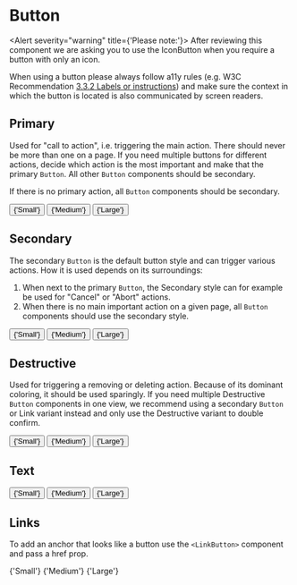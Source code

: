 
<Meta title="MDX|Button" component={Button} />

# Button

<Alert severity="warning" title={'Please note:'}>
  After reviewing this component we are asking you to use the IconButton when you require a button with only an icon.
</Alert>

When using a button please always follow a11y rules (e.g. W3C Recommendation [3.3.2 Labels or instructions](https://www.w3.org/TR/WCAG21/#labels-or-instructions)) and make sure the context in which the button is located is also communicated by screen readers.

## Primary

Used for "call to action", i.e. triggering the main action. There should never be more than one on a page. If you need multiple buttons for different actions, decide which action is the most important and make that the primary `Button`. All other `Button` components should be secondary.

If there is no primary action, all `Button` components should be secondary.

<Canvas>
  <div>
    <Button variant="primary" size="sm" style={{ margin: '5px' }}>
      {'Small'}
    </Button>
    <Button variant="primary" size="md" style={{ margin: '5px' }}>
      {'Medium'}
    </Button>
    <Button variant="primary" size="lg" style={{ margin: '5px' }}>
      {'Large'}
    </Button>
  </div>
</Canvas>

## Secondary

The secondary `Button` is the default button style and can trigger various actions. How it is used depends on its surroundings:

1. When next to the primary `Button`, the Secondary style can for example be used for "Cancel" or "Abort" actions.
2. When there is no main important action on a given page, all `Button` components should use the secondary style.

<Canvas>
  <div>
    <Button variant="secondary" size="sm" style={{ margin: '5px' }}>
      {'Small'}
    </Button>
    <Button variant="secondary" size="md" style={{ margin: '5px' }}>
      {'Medium'}
    </Button>
    <Button variant="secondary" size="lg" style={{ margin: '5px' }}>
      {'Large'}
    </Button>
  </div>
</Canvas>

## Destructive

Used for triggering a removing or deleting action. Because of its dominant coloring, it should be used sparingly. If you need multiple Destructive `Button` components in one view, we recommend using a secondary `Button` or Link variant instead and only use the Destructive variant to double confirm.

<Canvas>
  <div>
    <Button variant="destructive" size="sm" style={{ margin: '5px' }}>
      {'Small'}
    </Button>
    <Button variant="destructive" size="md" style={{ margin: '5px' }}>
      {'Medium'}
    </Button>
    <Button variant="destructive" size="lg" style={{ margin: '5px' }}>
      {'Large'}
    </Button>
  </div>
</Canvas>

## Text

<Canvas>
  <div>
    <Button fill="text" size="sm" style={{ margin: '5px' }}>
      {'Small'}
    </Button>
    <Button fill="text" size="md" style={{ margin: '5px' }}>
      {'Medium'}
    </Button>
    <Button fill="text" size="lg" style={{ margin: '5px' }}>
      {'Large'}
    </Button>
  </div>
</Canvas>

<ArgTypes of={Button} />

## Links

To add an anchor that looks like a button use the `<LinkButton>` component and pass a href prop.

<Canvas>
  <div>
    <LinkButton href="/" size="sm" style={{ margin: '5px' }}>
      {'Small'}
    </LinkButton>
    <LinkButton href="/" size="md" style={{ margin: '5px' }}>
      {'Medium'}
    </LinkButton>
    <LinkButton href="/" size="lg" style={{ margin: '5px' }}>
      {'Large'}
    </LinkButton>
  </div>
</Canvas>
